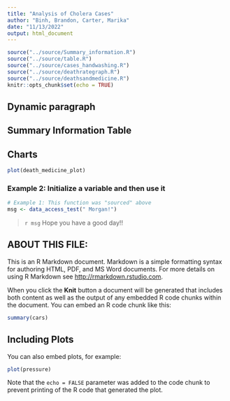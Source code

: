 ```yaml
---
title: "Analysis of Cholera Cases"
author: "Binh, Brandon, Carter, Marika"
date: "11/13/2022"
output: html_document
---
```


```r
source("../source/Summary_information.R")
source("../source/table.R")
source("../source/cases_handwashing.R")
source("../source/deathrategraph.R")
source("../source/deathsandmedicine.R")
knitr::opts_chunk$set(echo = TRUE)
```

## Dynamic paragraph

## Summary Information Table

## Charts
```r
plot(death_medicine_plot)
```

### Example 2: Initialize a variable and then use it
```r
# Example 1: This function was "sourced" above
msg <- data_access_test(" Morgan!")
```

> `r msg` Hope you have a good day!! 

## ABOUT THIS FILE: 

This is an R Markdown document. Markdown is a simple formatting syntax for authoring HTML, PDF, and MS Word documents. For more details on using R Markdown see <http://rmarkdown.rstudio.com>.

When you click the **Knit** button a document will be generated that includes both content as well as the output of any embedded R code chunks within the document. You can embed an R code chunk like this:

```r
summary(cars)
```

## Including Plots

You can also embed plots, for example:

```r
plot(pressure)
```

Note that the `echo = FALSE` parameter was added to the code chunk to prevent printing of the R code that generated the plot.
